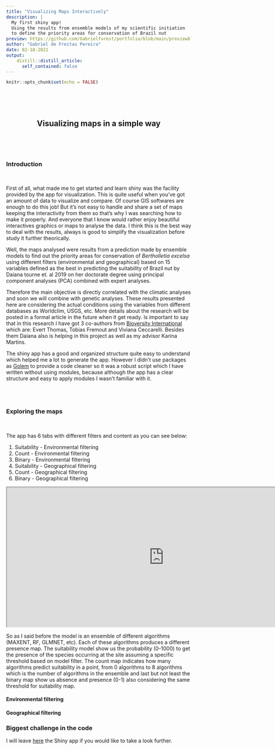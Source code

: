 ```yaml
---
title: "Visualizing Maps Interactively"
description: |
  My first shiny app! 
  Using the results from ensemble models of my scientific initiation
  to define the priority areas for conservation of Brazil nut  
preview: https://github.com/Gabrielforest/portfolio/blob/main/previewblog.PNG?raw=true
author: "Gabriel de Freitas Pereira"
date: 02-18-2021
output:
    distill::distill_article:
      self_contained: false
---
```



```r
knitr::opts_chunk$set(echo = FALSE)
```
\  

\  
<div style="text-align: center">  
## Visualizing maps in a simple way ##
</div>
\ 
  

\  

### __Introduction__ 

\  
\  

<div class=text-justify>

  First of all, what made me to get started and learn shiny was the facility provided by the app
for visualization. This is quite useful when you've got an amount of data to visualize and compare.
Of course GIS softwares are enough to do this job! But it's not easy to handle and share a set of maps
keeping the interactivity from them so that's why I was searching how to make it properly. And everyone that I know would rather enjoy beautiful interactives graphics or maps to analyse the data. I think this is the best way to deal with the results, always is good to simplify the visualization before study it further theorically.

  Well, the maps analysed were results from a prediction made by ensemble models to find out
the priority areas for conservation of _Bertholletia excelsa_ using different filters (environmental and
geographical) based on 15 variables defined as the best in predicting the suitability of Brazil nut by Daiana tourne et. al 2019 on her doctorate degree using principal component analyses (PCA) combined with expert analyses.

  Therefore the main objective is directly correlated with the climatic analyses and soon we will combine with genetic analyses. These results presented here are considering the actual conditions using the variables from different databases as Worldclim, USGS, etc. More details about the research will be posted in a formal article in the future when it get ready.
Is important to say that in this research I have got 3 co-authors from [Bioversity International](https://www.bioversityinternational.org/) which are: Evert Thomas, Tobias Fremout and Viviana Ceccarelli. Besides them Daiana also is helping in this project as well as my advisor Karina Martins.

  The shiny app has a good and organized structure quite easy to understand which helped me a lot to
generate the app. However I didn't use packages as [Golem](https://cran.r-project.org/web/packages/golem/golem.pdf) to provide a code cleaner so it was a robust script which I have written without using modules, because although the app has a clear structure and easy to apply modules I wasn't familiar with it.


</div>

\          
\  

### __Exploring the maps__        

\  
\  

  The app has 6 tabs with different filters and content as you can see below:
  
1. Suitability - Environmental filtering
1. Count - Environmental filtering
1. Binary - Environmental filtering
1. Suitability - Geographical filtering
1. Count - Geographical filtering
1. Binary - Geographical filtering   

<iframe width="854" height= "380" src="https://www.youtube.com/embed/odLfuomUTMw" frameboarder="0" allowfullscreen></iframe>

So as I said before the model is an ensemble of different algorithms (MAXENT, RF, GLMNET, etc). Each of these algorithms produces a different presence map. The suitability model show us the probability (0-1000) to get the presence of the species occurring at the site assuming a specific threshold based on model filter. The count map indicates how many algorithms predict suitability in a point, from 0 algorithms to 8 algorithms which is the number of algorithms in the ensemble and last but not least the binary map show us
absence and presence (0-1) also considering the same threshold for suitability map.
\  
\  

#### __Environmental filtering__

#### __Geographical filtering__

### __Biggest challenge in the code__

I will leave [here]( https://bideco.shinyapps.io/leaflet_active/) the Shiny app if you would like to take a look further.
